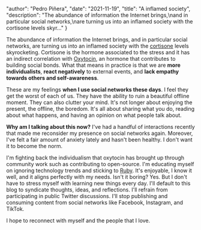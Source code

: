 
  "author": "Pedro Piñera",
  "date": "2021-11-19",
  "title": "A inflamed society",
  "description": "The abundance of information the Internet brings,\nand in particular social networks,\nare turning us into an inflamed society with the cortisone levels skyr..."
}




The abundance of information the Internet brings,
and in particular social networks,
are turning us into an inflamed society with the [cortisone](https://en.wikipedia.org/wiki/Cortisone) levels skyrocketing.
Cortisone is the hormone associated to the stress and it has an indirect correlation with [Oxytocin](https://en.wikipedia.org/wiki/Oxytocin),
an hormone that contributes to building social bonds.
What that means in practice is that we are **more individualists**,
**react negatively** to external events,
and **lack empathy towards others and self-awareness**.

These are my feelings **when I use social networks these days**.
I feel they get the worst of each of us.
They have the ability to ruin a beautiful offline moment.
They can also clutter your mind.
It's not longer about enjoying the present, the offline, the boredom.
It's all about sharing what you do,
reading about what happens,
and having an opinion on what people talk about.

**Why am I talking about this now?**
I've had a handful of interactions recently that made me reconsider my presence on social networks again.
Moreover, I've felt a fair amount of anxiety lately and hasn't been healthy.
I don't want it to become the norm.

I'm fighting back the individualism that oxytocin has brought up through community work such as contributing to open-source.
I'm educating myself on ignoring technology trends and sticking to [Ruby](https://www.ruby-lang.org/en/).
It's enjoyable, I know it well, and it aligns perfectly with my needs.
Isn't it boring? Yes.
But I don't have to stress myself with learning new things every day.
I'll default to this blog to syndicate thoughts, ideas, and reflections.
I'll refrain from participating in public Twitter discussions.
I'll stop publishing and consuming content from social networks like Facebook, Instagram, and TikTok.

I hope to reconnect with myself and the people that I love.

    